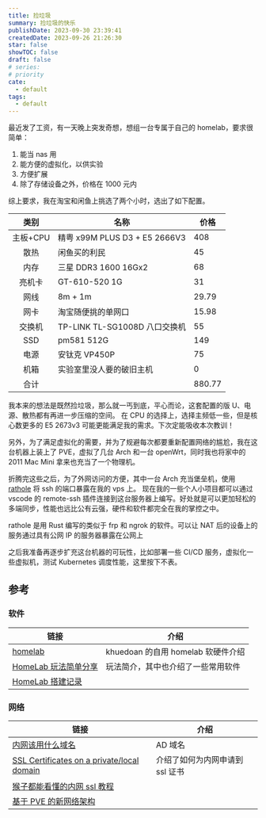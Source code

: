 ```yaml
---
title: 捡垃圾
summary: 捡垃圾的快乐
publishDate: 2023-09-30 23:39:41
createdDate: 2023-09-26 21:26:30
star: false
showTOC: false
draft: false
# series:
# priority
cate:
  - default
tags:
  - default
---
```


最近发了工资，有一天晚上突发奇想，想组一台专属于自己的 homelab，要求很简单：

1. 能当 nas 用
2. 能方便的虚拟化，以供实验
3. 方便扩展
4. 除了存储设备之外，价格在 1000 元内

综上要求，我在淘宝和闲鱼上挑选了两个小时，选出了如下配置。

|   类别   | 名称                          | 价格   |
| :------: | ----------------------------- | ------ |
| 主板+CPU | 精粤 x99M PLUS D3 + E5 2666V3 | 408    |
|   散热   | 闲鱼买的利民                  | 45     |
|   内存   | 三星 DDR3 1600 16Gx2          | 68     |
|  亮机卡  | GT-610-520 1G                 | 31     |
|   网线   | 8m + 1m                       | 29.79  |
|   网卡   | 淘宝随便挑的单网口            | 15.98  |
|  交换机  | TP-LINK TL-SG1008D 八口交换机 | 55     |
|   SSD    | pm581 512G                    | 149    |
|   电源   | 安钛克 VP450P                 | 75     |
|   机箱   | 实验室里没人要的破旧主机      | 0      |
|   合计   |                               | 880.77 |

<Dialog reverse="true">后来发现在实验室里还有很多破旧配件（下次再来😂）</Dialog>

我本来的想法是既然捡垃圾，那么就一丐到底，平心而论，这套配置的版 U、电源、散热都有再进一步压缩的空间。
在 CPU 的选择上，选择主频低一些，但是核心数更多的 E5 2673v3 可能更能满足我的需求。下次定能吸收本次教训！

另外，为了满足虚拟化的需要，并为了规避每次都要重新配置网络的尴尬，我在这台机器上装上了 PVE，虚拟了几台 Arch 和一台 openWrt，同时我也将家中的 2011 Mac Mini 拿来也充当了一个物理机。

折腾完这些之后，为了外网访问的方便，其中一台 Arch 充当堡垒机，使用 [rathole](https://github.com/rapiz1/rathole) 将 ssh 的端口暴露在我的 vps 上。
现在我的一些个人小项目都可以通过 vscode 的 remote-ssh 插件连接到这台服务器上编写。好处就是可以更加轻松的多端同步，性能也远比公有云强，硬件和软件都完全在我的掌控之中。

<Admonition type="info">
  rathole 是用 Rust 编写的类似于 frp 和 ngrok 的软件。可以让 NAT
  后的设备上的服务通过具有公网 IP 的服务器暴露在公网上
</Admonition>

之后我准备再逐步扩充这台机器的可玩性，比如部署一些 CI/CD 服务，虚拟化一些虚拟机，测试 Kubernetes 调度性能，这里按下不表。

## 参考

### 软件

| 链接                                                                                           | 介绍                               |
| ---------------------------------------------------------------------------------------------- | ---------------------------------- |
| [homelab](https://github.com/khuedoan/homelab)                                                 | khuedoan 的自用 homelab 软硬件介绍 |
| [HomeLab 玩法简单分享](https://blog.stdioa.com/2021/09/homelab-share/index.html)               | 玩法简介，其中也介绍了一些常用软件 |
| [HomeLab 搭建记录](https://www.jungley.net/how-to-build-a-homelab-hardware-and-software-tips/) |                                    |

### 网络

| 链接                                                                                                                                      | 介绍                            |
| ----------------------------------------------------------------------------------------------------------------------------------------- | ------------------------------- |
| [内网该用什么域名](https://www.reddit.com/r/homelab/comments/vlmzc0/what_domain_name_do_you_use_for_your_homelab/)                        | AD 域名                         |
| [SSL Certificates on a private/local domain](https://www.reddit.com/r/homelab/comments/pkfbid/ssl_certificates_on_a_privatelocal_domain/) | 介绍了如何为内网申请到 ssl 证书 |
| [猴子都能看懂的内网 ssl 教程](https://notthebe.ee/blog/easy-ssl-in-homelab-dns01/)                                                        |                                 |
| [基于 PVE 的新网络架构](https://mozz.ie/posts/pve-based-home-network/)                                                                    |                                 |
